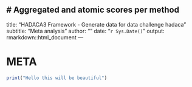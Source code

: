 # Aggregated and atomic scores per method
---
title: "HADACA3 Framework - Generate data for data challenge hadaca"
subtitle: "Meta analysis"
author: ""
date: "`r Sys.Date()`"
output: 
  rmarkdown::html_document
---

# META
```r

print("Hello this will be beautiful")

```